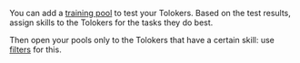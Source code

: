 <Cut title="How do I test Tolokers to determine which kinds of tasks they do better and assign them relevant tasks?">

You can add a [training pool](/docs-new/guide/train) to test your Tolokers. Based on the test results, assign skills to the Tolokers for the tasks they do best.

Then open your pools only to the Tolokers that have a certain skill: use [filters](/docs-new/guide/filters) for this.

</Cut>